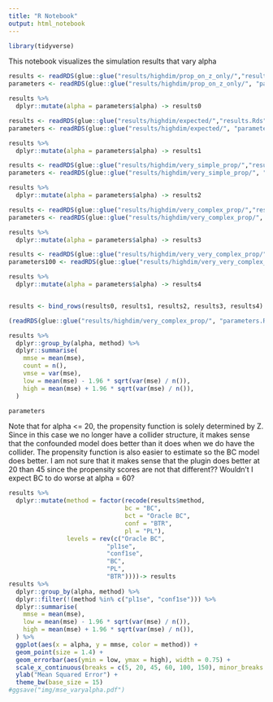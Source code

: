 ```yaml
---
title: "R Notebook"
output: html_notebook
---
```

```r
library(tidyverse)
```


This notebook visualizes the simulation results  that vary alpha

```r
results <- readRDS(glue::glue("results/highdim/prop_on_z_only/","results.Rds"))
parameters <- readRDS(glue::glue("results/highdim/prop_on_z_only/", "parameters.Rds"))

results %>% 
  dplyr::mutate(alpha = parameters$alpha) -> results0

results <- readRDS(glue::glue("results/highdim/expected/","results.Rds"))
parameters <- readRDS(glue::glue("results/highdim/expected/", "parameters.Rds"))

results %>% 
  dplyr::mutate(alpha = parameters$alpha) -> results1

results <- readRDS(glue::glue("results/highdim/very_simple_prop/","results.Rds"))
parameters <- readRDS(glue::glue("results/highdim/very_simple_prop/", "parameters.Rds"))

results %>% 
  dplyr::mutate(alpha = parameters$alpha) -> results2

results <- readRDS(glue::glue("results/highdim/very_complex_prop/","results.Rds"))
parameters <- readRDS(glue::glue("results/highdim/very_complex_prop/", "parameters.Rds"))

results %>% 
  dplyr::mutate(alpha = parameters$alpha) -> results3

results <- readRDS(glue::glue("results/highdim/very_very_complex_prop/","results.Rds"))
parameters100 <- readRDS(glue::glue("results/highdim/very_very_complex_prop/", "parameters.Rds"))

results %>% 
  dplyr::mutate(alpha = parameters$alpha) -> results4


results <- bind_rows(results0, results1, results2, results3, results4)
```


```r
(readRDS(glue::glue("results/highdim/very_complex_prop/", "parameters.Rds")) - readRDS(glue::glue("results/highdim/expected/", "parameters.Rds")))
```

```r
results %>%
  dplyr::group_by(alpha, method) %>%
  dplyr::summarise(
    mmse = mean(mse),
    count = n(),
    vmse = var(mse),
    low = mean(mse) - 1.96 * sqrt(var(mse) / n()),
    high = mean(mse) + 1.96 * sqrt(var(mse) / n()), 
  ) 
```

```r
parameters
```

Note that for alpha <= 20, the propensity function is solely determined by Z. Since in this case we no longer have a collider structure, it makes sense that the confounded model does better than it does when we do have the collider. The propensity function is also easier to estimate so the BC model does better.
I am not sure that it makes sense that the plugin does better at 20 than 45 since the propensity scores are not that different??
Wouldn't I expect BC to do worse at alpha = 60?

```r
results %>%
  dplyr::mutate(method = factor(recode(results$method, 
                                bc = "BC",
                                bct = "Oracle BC",
                                conf = "BTR", 
                                pl = "PL"), 
                levels = rev(c("Oracle BC",
                           "pl1se", 
                           "conf1se",
                           "BC",
                           "PL", 
                           "BTR"))))-> results
results %>%
  dplyr::group_by(alpha, method) %>%
  dplyr::filter(!(method %in% c("pl1se", "conf1se"))) %>%
  dplyr::summarise(
    mmse = mean(mse),
    low = mean(mse) - 1.96 * sqrt(var(mse) / n()),
    high = mean(mse) + 1.96 * sqrt(var(mse) / n()), 
  ) %>%
  ggplot(aes(x = alpha, y = mmse, color = method)) +
  geom_point(size = 1.4) +
  geom_errorbar(aes(ymin = low, ymax = high), width = 0.75) +
  scale_x_continuous(breaks = c(5, 20, 45, 60, 100, 150), minor_breaks =  c(5, 20, 45, 60, 100, 150))+
  ylab("Mean Squared Error") + 
  theme_bw(base_size = 15)
#ggsave("img/mse_varyalpha.pdf")
```